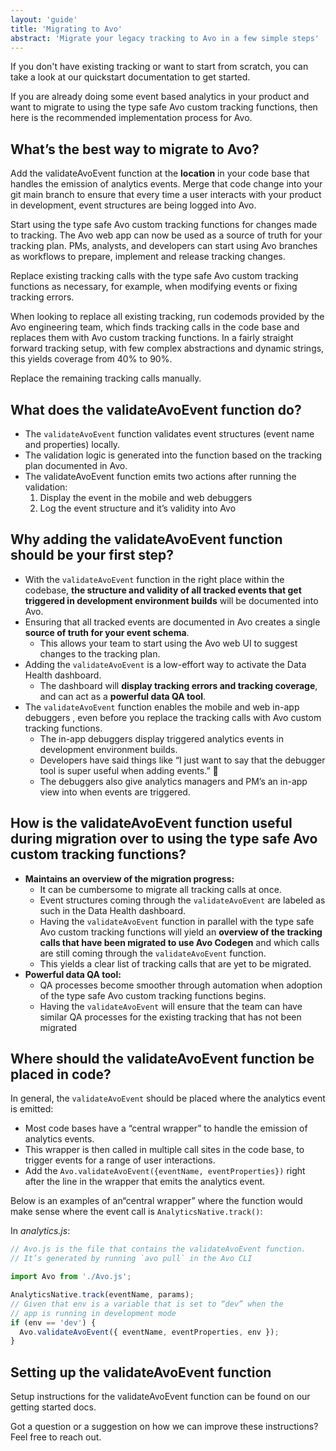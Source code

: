 ```yaml
---
layout: 'guide'
title: 'Migrating to Avo'
abstract: 'Migrate your legacy tracking to Avo in a few simple steps'
---
```




If you don't have existing tracking or want to start from scratch, you can take a look at our <Link passHref href="/"><a>quickstart documentation</a></Link> to get started.

If you are already doing some event based analytics in your product and want to migrate to using the type safe Avo custom tracking functions, then here is the recommended implementation process for Avo.

## What’s the best way to migrate to Avo?

<SmallSteps collapsible>
<Step title="Add validateAvoEvent">

Add the <Link passHref href="/quickstart#validate-current-events" passHref><a>validateAvoEvent</a></Link> function
at the **location** in your code base that handles the emission of analytics
events. Merge that code change into your git main branch to ensure that every
time a user interacts with your product in development, event structures are
being logged into Avo.

Start using the type safe Avo custom tracking functions for changes made to
tracking. The Avo web app can now be used as a source of truth for your
tracking plan. PMs, analysts, and developers can start using Avo branches as
workflows to prepare, implement and release tracking changes.

</Step>
<Step title="Incrementally adopt Avo Codegen">

Replace existing tracking calls with the type safe Avo custom tracking
functions as necessary, for example, when modifying events or fixing
tracking errors.

</Step>
<Step title="Run codemods">

When looking to replace all existing tracking, run codemods provided by the
Avo engineering team, which finds tracking calls in the code base and
replaces them with Avo custom tracking functions. In a fairly straight
forward tracking setup, with few complex abstractions and dynamic strings,
this yields coverage from 40% to 90%.

Replace the remaining tracking calls manually.

</Step>
</SmallSteps>

## What does the validateAvoEvent function do?

- The `validateAvoEvent` function validates event structures (event name and properties) locally.
- The validation logic is generated into the function based on the tracking plan documented in Avo.
- The validateAvoEvent function emits two actions after running the validation:
  1. Display the event in the <Link passHref href="/data-validation#health-dashboard"><a>mobile and web debuggers</a></Link>
  2. Log the event structure and it’s validity into Avo

## Why adding the validateAvoEvent function should be your first step?

- With the `validateAvoEvent` function in the right place within the codebase, **the structure and validity of all tracked events that get triggered in development environment builds** will be documented into Avo.
- Ensuring that all tracked events are documented in Avo creates a single **source of truth for your event schema**.
  - This allows your team to start using the Avo web UI to suggest changes to the tracking plan.
- Adding the `validateAvoEvent` is a low-effort way to activate the <Link passHref href="/data-validation#debuggers"><a>Data Health dashboard</a></Link>.
  - The dashboard will **display tracking errors and tracking coverage**, and can act as a **powerful data QA tool**.
- The `validateAvoEvent` function enables the <Link passHref href="/data-validation#health-dashboard"><a>mobile and web in-app debuggers</a></Link> , even before you replace the tracking calls with Avo custom tracking functions.
  - The in-app debuggers display triggered analytics events in development environment builds.
  - Developers have said things like “I just want to say that the debugger tool is super useful when adding events.” 👏
  - The debuggers also give analytics managers and PM’s an in-app view into when events are triggered.

## How is the validateAvoEvent function useful during migration over to using the type safe Avo custom tracking functions?

- **Maintains an overview of the migration progress:**
  - It can be cumbersome to migrate all tracking calls at once.
  - Event structures coming through the `validateAvoEvent` are labeled as such in the Data Health dashboard.
  - Having the `validateAvoEvent` function in parallel with the type safe Avo custom tracking functions will yield an **overview of the tracking calls that have been migrated to use Avo Codegen** and which calls are still coming through the `validateAvoEvent` function.
  - This yields a clear list of tracking calls that are yet to be migrated.
- **Powerful data QA tool:**
  - QA processes become smoother through automation when adoption of the type safe Avo custom tracking functions begins.
  - Having the `validateAvoEvent` will ensure that the team can have similar QA processes for the existing tracking that has not been migrated

## Where should the validateAvoEvent function be placed in code?

In general, the `validateAvoEvent` should be placed where the analytics event is emitted:

- Most code bases have a “central wrapper” to handle the emission of analytics events.
- This wrapper is then called in multiple call sites in the code base, to trigger events for a range of user interactions.
- Add the `Avo.validateAvoEvent({eventName, eventProperties})` right after the line in the wrapper that emits the analytics event.

Below is an examples of an“central wrapper” where the function would make sense where the event call is `AnalyticsNative.track()`:

In _analytics.js_:

```js
// Avo.js is the file that contains the validateAvoEvent function.
// It’s generated by running `avo pull` in the Avo CLI

import Avo from './Avo.js';

AnalyticsNative.track(eventName, params);
// Given that env is a variable that is set to “dev” when the
// app is running in development mode
if (env == 'dev') {
  Avo.validateAvoEvent({ eventName, eventProperties, env });
}
```

## Setting up the validateAvoEvent function

<Link passHref href="/quickstart#validate-current-events">
  <a>Setup instructions for the validateAvoEvent function</a>
</Link> can be found on our getting started docs.

Got a question or a suggestion on how we can improve these instructions? Feel free to <Link passHref href="/help/troubleshooting"><a>reach out</a></Link>.
